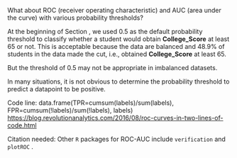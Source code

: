 What about ROC (receiver operating characteristic) and AUC (area under the curve) with various probability thresholds?   

\textcolor{red}{Need to state why ROC and AUC are good metrics for the model.}   

At the beginning of Section \ref{in-sample}, we used 0.5 as the default probability threshold to classify whether a student would obtain **College_Score** at least 65 or not. This is acceptable because the data are balanced and 48.9% of students in the data made the cut, i.e., obtained **College_Score** at least 65.      

But the threshold of 0.5 may not be appropriate in imbalanced datasets.   

\textcolor{red}{Provide some examples here}    

In many situations, it is not obvious to determine the probability threshold to predict a datapoint to be positive.   

\textcolor{red}{You have to do the full implementation; don't just write a few lines as a pointer to the concepts.}     

Code line: data.frame(TPR=cumsum(labels)/sum(labels), FPR=cumsum(!labels)/sum(!labels), labels)   
<https://blog.revolutionanalytics.com/2016/08/roc-curves-in-two-lines-of-code.html>   

Citation needed: Other `R` packages for ROC-AUC include `verification`  \cite{r-auc-verification} and `plotROC` \cite{r-plot-roc}.   

